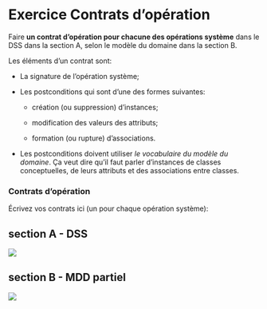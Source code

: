 # Exercice Contrats d’opération

Faire **un contrat d’opération pour chacune des opérations système**
dans le DSS dans la section A, selon le modèle du domaine dans la section B.

Les éléments d’un contrat sont:

-   La signature de l’opération système;

-   Les postconditions qui sont d’une des formes suivantes:

    -   création (ou suppression) d'instances;

    -   modification des valeurs des attributs;

    -   formation (ou rupture) d'associations.

-   Les postconditions doivent utiliser *le vocabulaire du modèle du  domaine*. Ça veut dire qu’il faut parler d’instances de classes conceptuelles, de leurs attributs et des associations entre classes.

### Contrats d’opération

Écrivez vos contrats ici (un pour chaque opération système):

## section A - DSS

![](images/media/image13.png)

## section B - MDD partiel

![](images/media/image14.png)